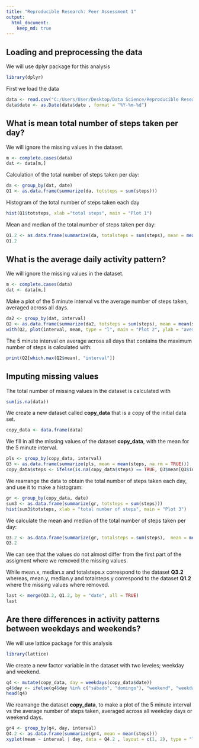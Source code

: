 ```yaml
---
title: "Reproducible Research: Peer Assessment 1"
output: 
  html_document:
    keep_md: true
---
```



## Loading and preprocessing the data

We will use dplyr package for this analysis

```r
library(dplyr)
```

First we load the data

```r
data <- read.csv("C:/Users/User/Desktop/Data Science/Reproducible Research/Project Week 2/activity.csv")
data$date <- as.Date(data$date , format = "%Y-%m-%d")
```

## What is mean total number of steps taken per day?

We will ignore the missing values in the dataset.

```r
m <- complete.cases(data)
dat <- data[m,]
```

Calculation of the total number of steps taken per day:
```r
da <- group_by(dat, date)
Q1 <- as.data.frame(summarize(da, totsteps = sum(steps)))
```

Histogram of the total number of steps taken each day
```r
hist(Q1$totsteps, xlab ="total steps", main = "Plot 1")
```

Mean and median of the total number of steps taken per day:
```r
Q1.2 <- as.data.frame(summarize(da, totalsteps = sum(steps), mean = mean(steps), median = median(steps)))
Q1.2
```

## What is the average daily activity pattern?

We will ignore the missing values in the dataset.

```r
m <- complete.cases(data)
dat <- data[m,]
```

Make a plot of the 5 minute interval vs the average number of steps taken, averaged across all days.

```r
da2 <- group_by(dat, interval)
Q2 <- as.data.frame(summarize(da2, totsteps = sum(steps), mean = mean(steps), interval = interval))
with(Q2, plot(interval, mean, type = "l", main = "Plot 2", ylab = "average number of steps taken"))
```

The 5 minute interval on average across all days that contains the maximum number of steps is calculated with:

```r
print(Q2[which.max(Q2$mean), "interval"])
```


## Imputing missing values

The total number of missing values in the dataset is calculated with

```r
sum(is.na(data))
```

We create a new dataset called **copy_data** that is a copy of the initial data set.

```r
copy_data <- data.frame(data)
```

We fill in all the missing values of the dataset **copy_data**, with the mean for the 5 minute interval.

```r
pls <- group_by(copy_data, interval)
Q3 <- as.data.frame(summarize(pls, mean = mean(steps, na.rm = TRUE)))
copy_data$steps <- ifelse(is.na(copy_data$steps) == TRUE, Q3$mean[Q3$interval %in% copy_data$interval], copy_data$steps) 
```

We rearrange the data to obtain the total number of steps taken each day, and use it to make a histogram:

```r
gr <- group_by(copy_data, date)
sum3 <- as.data.frame(summarize(gr, totsteps = sum(steps)))
hist(sum3$totsteps, xlab = "total number of steps", main = "Plot 3")
```

We calculate the mean and median of the total number of steps taken per day:

```r
Q3.2 <- as.data.frame(summarize(gr, totalsteps = sum(steps),  mean = mean(steps), median = median(steps)))
Q3.2
```


We can see that the values do not almost differ from the first part of the assigment where we removed the missing values.

While mean.x, median.x and totalsteps.x correspond to the dataset **Q3.2** whereas, mean.y, median.y and totalsteps.y correspond to the dataset **Q1.2** where the missing values where removed.

```r
last <- merge(Q3.2, Q1.2, by = "date", all = TRUE)
last
```


## Are there differences in activity patterns between weekdays and weekends?

We will use lattice package for this analysis

```r
library(lattice)
```

We create a new factor variable in the dataset with two leveles; weekday and weekend.

```r
q4 <- mutate(copy_data, day = weekdays(copy_data$date))
q4$day <- ifelse(q4$day %in% c("sábado", "domingo"), "weekend", "weekday")
head(q4)
```

We rearrange the dataset **copy_data**, to make a plot of the 5 minute interval vs the average number of steps taken, averaged across all weekday days or weekend days.

```r
gr4 <- group_by(q4, day, interval)
Q4.2 <- as.data.frame(summarize(gr4, mean = mean(steps)))
xyplot(mean ~ interval | day, data = Q4.2 , layout = c(1, 2), type = "l", main = "Plot 4", ylab = "average number of steps taken")
```
